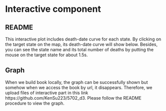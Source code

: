 
# Interactive component

## README

This interactive plot includes death-date curve for each state. By clicking on the target state on the map, its death-date curve will show below. Besides, you can see the state name and its total number of deaths by putting the mouse on the target state for about 1.5s.

## Graph
When we build book locally, the graph can be successfully shown but somehow when we access the book by url, it disappears. Therefore, we upload files of interactive part in this link https://github.com/KenSu223/5702_d3. Please follow the README procedure to view the graph.  

<html>
 
<head>
    <title>US Map</title>
    <meta charset="utf-8">
    <meta http-equiv="X-UA-Compatible" content="IE=edge">
    <meta name="viewport" content="width=device-width, initial-scale=1.0">
    <script type="text/javascript" src="http://d3js.org/d3.v5.js"></script>
    <script src="states.js"></script>
    <script src="death.js"></script>
    <script src="lines.js"></script>
</head>

 
<body>
    <script type="text/javascript">
    var width = 960;
    var height = 500;
    var svg = d3.select("body").append("svg")
        .attr("width", width)
        .attr("height", height)
        .attr("style", "margin: 20px auto;display: block;")
        .append("g");

    // var projection = d3.geo.albersUsa();
    var projection  = d3.geoAlbersUsa()
    // var path = d3.geo.path()
    var path = d3.geoPath()
        .projection(projection);
    var State2Lines = {};;
    drawMap(states,death)
    for(let i = 0;i<lines.length;i++){
        if(!State2Lines[lines[i].State]){
            State2Lines[lines[i].State] = {
                data:[]
            };
        }
        State2Lines[lines[i].State].data.push([lines[i].Date,parseInt(lines[i]['COVID-19 Deaths'])]);
        State2Lines[lines[i].State].maxDeath = parseInt(lines[i].ymax);
    }
    for(let key in State2Lines){
        State2Lines[key].data.sort()
    }

    function drawMap(states, death) {
        
        var State2Death = {};
        console.log(states)
        console.log(death)

        for (let i = death.length - 1; i >= 0; i--) {
            State2Death[death[i].region] = death[i].COVID_19_Deaths
        }
        
        var proMin = d3.min(death, function(d) { return d.COVID_19_Deaths; }),
            proMax = d3.max(death, function(d) { return d.COVID_19_Deaths; });

        var colorScale = d3.scaleLinear().domain([proMin, proMax]).range([0, 1])
        var compute = d3.interpolate('#EE0000', "#FFC079")


        var targetColor = function(target) {
            if(State2Death[target]){
                return compute(colorScale(State2Death[target]));
            }
            return "#F1E3D6";
        }
        svg.selectAll("path")
            .data(states.features)
            .enter().append("path")
            .attr("stroke", "#000")
            .attr("stroke-width", 1)
            .attr("fill", function(d, i) {
                return targetColor(d.properties.name);
            })
            .attr("d", path)
            .style("cursor","pointer")
            .on("mouseover", function(d, i) {
                d3.select(this).attr("fill", "yellow");
                d3.select(this).append("title")
                                .text("State: " + d.properties.name + "\nDeath: "+State2Death[d.properties.name]);
            })
            .on("mouseout", function(d, i) {
                d3.select(this).attr("fill", targetColor(d.properties.name));
                d3.select(this).select("title").remove();
            })
            .on("click",function(d,i){
                console.log(d)
                // lineSvg.remove()
                drawLine(d.properties.name)
            })
 
    }

    var lineSvg = d3.select("body").append("svg").attr("width", 850).attr("height", 550).attr("style", "margin: 20px auto;display: block;")
    
    var lineG = lineSvg.append("g");
    function drawLine(State){
        lineG.remove();
        lineG = lineSvg.append("g");
        
        const parseTime = d3.timeParse("%Y-%m-%d");
        // const parseTime = d3.time.format("%c").parse;
        let data = State2Lines[State].data;
        

        const x = d3.scaleTime()
        // const x = d3.time.scale()
                    .domain(
                        d3.extent(data, function (d) {
                            // console.log(d)
                            return parseTime(d[0]);
                        })
                    )
                    .rangeRound([0, 800]);

        const y = d3.scaleLinear()
        // const y = d3.scale.linear()
                    .domain(
                        d3.extent(data, function (d) {
                            return d[1];
                        })
                    )
                    .rangeRound([500, 0]);

        const line = d3.line()
                        .x(function (d) {
                            return x(parseTime(d[0]));
                        })
                        .y(function (d) {
                            return y(d[1]);
                        });


        lineG.append("g")
        .attr("transform", "translate(40," + 510 + ")")
        .call(d3.axisBottom(x));

        lineG.append("g")
        .attr("transform", `translate(${40},9)`)
        .call(d3.axisLeft(y))
        .append("text")
        .attr("fill", "#000")
        .attr("transform", "rotate(-90)")
        .attr("y", 6)
        .attr("dy", "0.71em")
        .attr("text-anchor", "end")
        .text("COVID-19 Deaths");


        lineG.append("path")
        .attr("transform", `translate(${40},10)`)
        .datum(data)
        .attr("fill", "none")
        .attr("stroke", "steelblue")
        .attr("stroke-width", 1.5)
        .attr("d", line);
        
        lineG
        .append("g")
        .selectAll("text")
        .data(data)
        .join("text")
        .attr("style","font-size:12px;")
        .attr("transform", d=>`translate(${x(parseTime(d[0]))+20},${y(d[1])+12})`)
        .text(d=>d[1])
    }

    </script>
</body>
 
</html>
